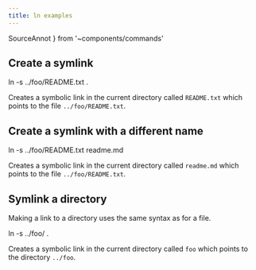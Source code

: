 ```yaml
---
title: ln examples
---
```

  SourceAnnot
} from '~components/commands'

## Create a symlink


<CommandSession>
<Command>ln <Flag
  kw={1} short='s' long='symbolic'
>-s</Flag> ../foo/README.txt <SourceAnnot kw={2}>.</SourceAnnot></Command>
</CommandSession>

Creates a <Kw kw={1}>symbolic</Kw> link in the <Kw kw={2}>current directory</Kw> called `README.txt` which points to the file `../foo/README.txt`.

## Create a symlink with a different name

<CommandSession>
<Command>ln -s ../foo/README.txt readme.md</Command>
</CommandSession>

Creates a symbolic link in the current directory called `readme.md` which points to the file `../foo/README.txt`.

## Symlink a directory

Making a link to a directory uses the same syntax as for a file.

<CommandSession>
<Command>ln -s ../foo/ .</Command>
</CommandSession>

Creates a symbolic link in the current directory called `foo` which points to the directory `../foo`.
